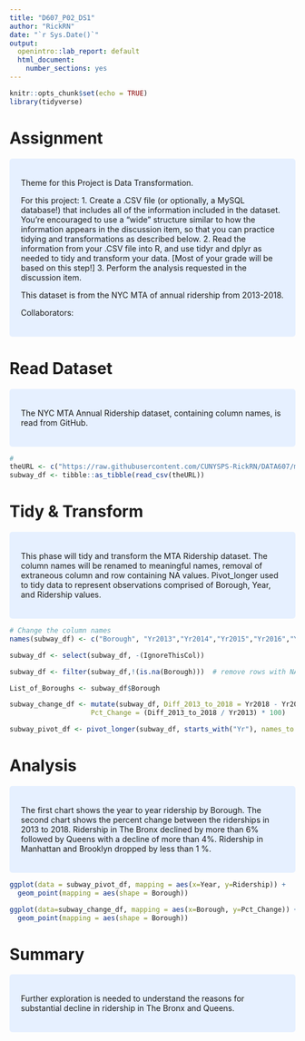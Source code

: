 ---
title: "D607_P02_DS1"
author: "RickRN"
date: "`r Sys.Date()`"
output: 
  openintro::lab_report: default
  html_document:
    number_sections: yes
---

```{r step_setup, include=FALSE}
knitr::opts_chunk$set(echo = TRUE)
library(tidyverse)
```

# Assignment

<style>
div.blue { background-color:#e6f0ff; border-radius: 5px; padding: 20px;}
</style>
<div class = "blue">

Theme for this Project is Data Transformation.  

For this project:
1. Create a .CSV file (or optionally, a MySQL database!) that includes all of the information included in the dataset. You’re encouraged to use a “wide” structure similar to how the information appears in the discussion item, so that you can practice tidying and transformations as described below.
2. Read the information from your .CSV file into R, and use tidyr and dplyr as needed to tidy and transform your data. [Most of your grade will be based on this step!]
3. Perform the analysis requested in the discussion item.

This dataset is from the NYC MTA of annual ridership from 2013-2018.

Collaborators:

</div> \hfill\break


# Read Dataset

<style>
div.blue { background-color:#e6f0ff; border-radius: 5px; padding: 20px;}
</style>
<div class = "blue">

The NYC MTA Annual Ridership dataset, containing column names, is read from GitHub.  


</div> \hfill\break



```{r step_read_ds, echo=TRUE }
# 
theURL <- c("https://raw.githubusercontent.com/CUNYSPS-RickRN/DATA607/master/subway_riders.csv")
subway_df <- tibble::as_tibble(read_csv(theURL))

```

# Tidy & Transform

<style>
div.blue { background-color:#e6f0ff; border-radius: 5px; padding: 20px;}
</style>
<div class = "blue">

This phase will tidy and transform the MTA Ridership dataset. The column names will be renamed to meaningful names, removal of extraneous column and row containing NA values.  Pivot_longer used to tidy data to represent observations comprised of Borough, Year, and Ridership values.

</div> \hfill\break
```{r step_tidy, echo=TRUE}
# Change the column names
names(subway_df) <- c("Borough", "Yr2013","Yr2014","Yr2015","Yr2016","Yr2017","Yr2018","IgnoreThisCol")

subway_df <- select(subway_df, -(IgnoreThisCol))

subway_df <- filter(subway_df,!(is.na(Borough)))  # remove rows with NA values

List_of_Boroughs <- subway_df$Borough

subway_change_df <- mutate(subway_df, Diff_2013_to_2018 = Yr2018 - Yr2013,
                    Pct_Change = (Diff_2013_to_2018 / Yr2013) * 100)

subway_pivot_df <- pivot_longer(subway_df, starts_with("Yr"), names_to = "Year", values_to = "Ridership")


```

# Analysis

<style>
div.blue { background-color:#e6f0ff; border-radius: 5px; padding: 20px;}
</style>
<div class = "blue">

The first chart shows the year to year ridership by Borough. The second chart shows the percent change between the riderships in 2013 to 2018.  Ridership in The Bronx declined by more than 6% followed by Queens with a decline of more than 4%.  Ridership in Manhattan and Brooklyn dropped by less than 1 %.

</div> \hfill\break


```{r step_analysis}
ggplot(data = subway_pivot_df, mapping = aes(x=Year, y=Ridership)) +
  geom_point(mapping = aes(shape = Borough))

ggplot(data=subway_change_df, mapping = aes(x=Borough, y=Pct_Change)) +
  geom_point(mapping = aes(shape = Borough))


```

# Summary

<style>
div.blue { background-color:#e6f0ff; border-radius: 5px; padding: 20px;}
</style>
<div class = "blue">

Further exploration is needed to understand the reasons for substantial decline in ridership in The Bronx and Queens.

</div> \hfill\break

